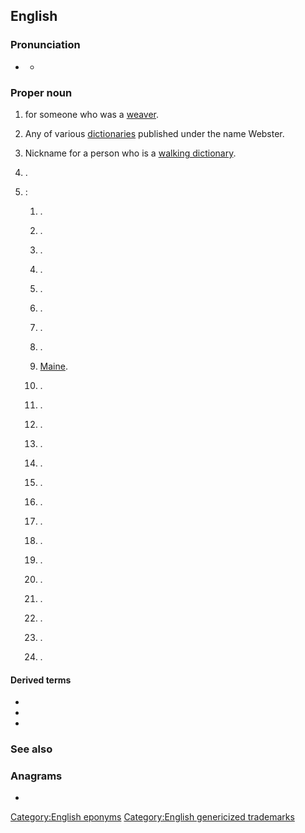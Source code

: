 {{also|webster}}
{{selfref|For the guide to Webster's dictionaries in Wiktionary, see [[Wiktionary:Webster]].}}
==English==
{{wikipedia}}

===Pronunciation===
* {{a|US}} {{IPA|en|/ˈwɛbstɚ/}}
** {{audio|en|LL-Q1860 (eng)-Vealhurl-Webster.wav|Audio (UK)}}

===Proper noun===
{{en-proper noun|~|s}}

# {{surname|en|English|from=occupations}} for someone who was a [[weaver]].
# Any of various [[dictionary|dictionaries]] published under the name Webster.
# {{lb|en|jocular}} Nickname for a person who is a [[walking dictionary]].
# {{place|en|locality|in the {{w|County of Grande Prairie No. 1}}, north-west|p/Alberta|c/Canada}}.
# {{place|en|number of places|c/USA}}:
## {{place|en|neighbourhood|city/San Diego|s/California}}.
## {{place|en|unincorporated community|co/Yolo County|c/California}}.
## {{place|en|minor city|co/Sumter County|s/Florida}}.
## {{place|en|unincorporated community|co/Hancock County|s/Illinois}}.
## {{place|en|twp/and/unincorporated community|therein, in|co/Wayne County|s/Indiana}}.
## {{place|en|minor city|co/Keokuk County|s/Iowa}}.
## {{place|en|unincorporated community|co/Madison County|s/Iowa}}.
## {{place|en|unincorporated community|co/Breckinridge County|s/Kentucky}}.
## {{former name of|en|Sabattus|dot=,}} [[Maine]].
## {{place|en|town/and/CDP|therein, in|co/Worcester County|s/Massachusetts}}.
## {{place|en|twp/and/unincorporated community|therein, in|co/Rice County|s/Minnesota}}.
## {{place|en|unincorporated community|co/Dodge County|s/Nebraska}}.
## {{place|en|town|co/Merrimack County|s/New Hampshire}}.
## {{place|en|town/and/village|therein, in|co/Monroe County|s/New York}}.
## {{place|en|town|co/Jackson County|s/North Carolina}}.
## {{place|en|unincorporated community|co/Ramsey County|s/North Dakota}}.
## {{place|en|unincorporated community|co/Darke County|s/Ohio}}.
## {{place|en|ghost town|co/Putnam County|s/Ohio}}.
## {{place|en|small city/county seat|co/Day County|s/South Dakota}}.
## {{place|en|city|co/Harris County|s/Texas}}.
## {{place|en|unincorporated community|co/Botetourt County|s/Virginia}}.
## {{place|en|unincorporated community|co/Taylor County|s/West Virginia}}.
## {{place|en|village|co/Burnett County|s/Wisconsin}}.
## {{place|en|town|co/Vernon County|s/Wisconsin}}.

====Derived terms====
* {{l|en|Webster City}}
* {{l|en|Webster County}}
* {{l|en|Webster Parish}}

===See also===
{{col3|en|
|Webber
|Webb
}}

===Anagrams===
* {{anagrams|en|a=beerstw|bestrew|brewest}}

[[Category:English eponyms]]
[[Category:English genericized trademarks]]